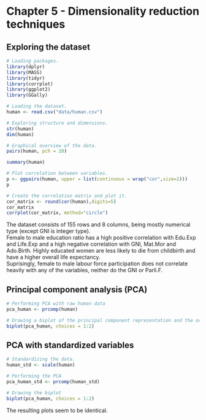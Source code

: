 # Chapter 5 - Dimensionality reduction techniques  
## Exploring the dataset

```r
# Loading packages.
library(dplyr)
library(MASS)
library(tidyr)
library(corrplot)
library(ggplot2)
library(GGally)

# Loading the dataset.
human <- read.csv("data/human.csv")

# Exploring structure and dimensions.
str(human)
dim(human)

# Graphical overview of the data.
pairs(human, pch = 20)

summary(human)

# Plot correlation between variables.
p <- ggpairs(human, upper = list(continuous = wrap("cor",size=2)))
p

# Create the correlation matrix and plot it.
cor_matrix <- round(cor(human),digits=5)
cor_matrix
corrplot(cor_matrix, method="circle")
```
  The dataset consists of 155 rows and 8 columns, being mostly numerical type (except GNI is integer type).  
  Female to male education ratio has a high positive correlation with Edu.Exp and Life.Exp and a high negative correlation with GNI, Mat.Mor and Ado.Birth. Highly educated women are less likely to die from childbirth and have a higher overall life expectancy.  
  Suprisingly, female to male labour force participation does not correlate heavily with any of the variables, neither do the GNI or Parli.F.
  
## Principal component analysis (PCA)

```r
# Performing PCA with raw human data
pca_human <- prcomp(human)

# Drawing a biplot of the principal component representation and the original variables.
biplot(pca_human, choices = 1:2)

```

## PCA with standardized variables
```r
# Standardizing the data.
human_std <- scale(human)

# Performing the PCA
pca_human_std <- prcomp(human_std)

# Drawing the biplot
biplot(pca_human, choices = 1:2)
```

The resulting plots seem to be identical.